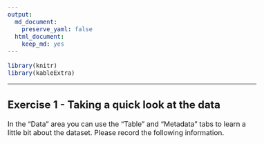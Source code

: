 ```yaml
---
output: 
  md_document:
    preserve_yaml: false
  html_document: 
    keep_md: yes
---
```


<style type="text/css">
body, td {
   font-size: 16px;
}
.table { width: auto; }
</style>

```r
library(knitr)
library(kableExtra)
```

***

## Exercise 1 - Taking a quick look at the data
In the "Data" area you can use the "Table" and "Metadata" tabs to learn a little bit about the dataset. Please record the following information.  
